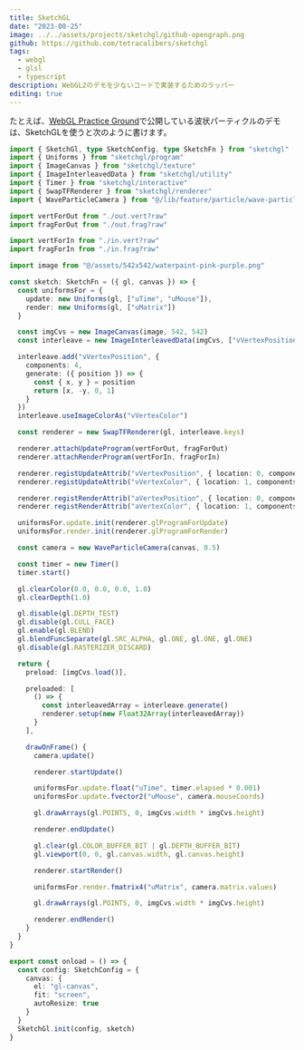 ```yaml
---
title: SketchGL
date: "2023-08-25"
image: ../../assets/projects/sketchgl/github-opengraph.png
github: https://github.com/tetracalibers/sketchgl
tags:
  - webgl
  - glsl
  - typescript
description: WebGL2のデモを少ないコードで実装するためのラッパー
editing: true
---
```




たとえば、[WebGL Practice Ground](/projects/webgl-practice-ground)で公開している波状パーティクルのデモは、SketchGLを使うと次のように書けます。

<DemoLinkWithResult
  url="https://tetracalibers.github.io/webgl-practice-ground/particle-wave-texture/"
  result={img_WaveParticle}
  title="WebGL2による波状パーティクル"
/>

```ts
import { SketchGl, type SketchConfig, type SketchFn } from "sketchgl"
import { Uniforms } from "sketchgl/program"
import { ImageCanvas } from "sketchgl/texture"
import { ImageInterleavedData } from "sketchgl/utility"
import { Timer } from "sketchgl/interactive"
import { SwapTFRenderer } from "sketchgl/renderer"
import { WaveParticleCamera } from "@/lib/feature/particle/wave-particle-camera"

import vertForOut from "./out.vert?raw"
import fragForOut from "./out.frag?raw"

import vertForIn from "./in.vert?raw"
import fragForIn from "./in.frag?raw"

import image from "@/assets/542x542/waterpaint-pink-purple.png"

const sketch: SketchFn = ({ gl, canvas }) => {
  const uniformsFor = {
    update: new Uniforms(gl, ["uTime", "uMouse"]),
    render: new Uniforms(gl, ["uMatrix"])
  }

  const imgCvs = new ImageCanvas(image, 542, 542)
  const interleave = new ImageInterleavedData(imgCvs, ["vVertexPosition", "vVertexColor"])

  interleave.add("vVertexPosition", {
    components: 4,
    generate: ({ position }) => {
      const { x, y } = position
      return [x, -y, 0, 1]
    }
  })
  interleave.useImageColorAs("vVertexColor")

  const renderer = new SwapTFRenderer(gl, interleave.keys)

  renderer.attachUpdateProgram(vertForOut, fragForOut)
  renderer.attachRenderProgram(vertForIn, fragForIn)

  renderer.registUpdateAttrib("vVertexPosition", { location: 0, components: 4 })
  renderer.registUpdateAttrib("vVertexColor", { location: 1, components: 4 })

  renderer.registRenderAttrib("aVertexPosition", { location: 0, components: 4 })
  renderer.registRenderAttrib("aVertexColor", { location: 1, components: 4 })

  uniformsFor.update.init(renderer.glProgramForUpdate)
  uniformsFor.render.init(renderer.glProgramForRender)

  const camera = new WaveParticleCamera(canvas, 0.5)

  const timer = new Timer()
  timer.start()

  gl.clearColor(0.0, 0.0, 0.0, 1.0)
  gl.clearDepth(1.0)

  gl.disable(gl.DEPTH_TEST)
  gl.disable(gl.CULL_FACE)
  gl.enable(gl.BLEND)
  gl.blendFuncSeparate(gl.SRC_ALPHA, gl.ONE, gl.ONE, gl.ONE)
  gl.disable(gl.RASTERIZER_DISCARD)

  return {
    preload: [imgCvs.load()],

    preloaded: [
      () => {
        const interleavedArray = interleave.generate()
        renderer.setup(new Float32Array(interleavedArray))
      }
    ],

    drawOnFrame() {
      camera.update()

      renderer.startUpdate()

      uniformsFor.update.float("uTime", timer.elapsed * 0.001)
      uniformsFor.update.fvector2("uMouse", camera.mouseCoords)

      gl.drawArrays(gl.POINTS, 0, imgCvs.width * imgCvs.height)

      renderer.endUpdate()

      gl.clear(gl.COLOR_BUFFER_BIT | gl.DEPTH_BUFFER_BIT)
      gl.viewport(0, 0, gl.canvas.width, gl.canvas.height)

      renderer.startRender()

      uniformsFor.render.fmatrix4("uMatrix", camera.matrix.values)

      gl.drawArrays(gl.POINTS, 0, imgCvs.width * imgCvs.height)

      renderer.endRender()
    }
  }
}

export const onload = () => {
  const config: SketchConfig = {
    canvas: {
      el: "gl-canvas",
      fit: "screen",
      autoResize: true
    }
  }
  SketchGl.init(config, sketch)
}
```
